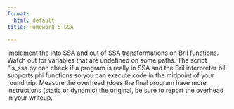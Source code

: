 ```yaml
---
format:
  html: default
title: Homework 5 SSA

---
```


Implement the into SSA and out of SSA transformations on Bril functions. Watch
out for variables that are undefined on some paths. The script “is_ssa.py can check if a
program is really in SSA and the Bril interpreter bili supports phi functions so you can
execute code in the midpoint of your round trip. Measure the overhead (does the final
program have more instructions (static or dynamic) the original, be sure to report the
overhead in your writeup.